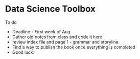 # Data Science Toolbox

To do

- Deadline - First week of Aug
- Gather old notes from class and code it here
- review index file and page 1 - grammar and storyline
- Find a way to publish the book once everything is completed
- Good luck.
